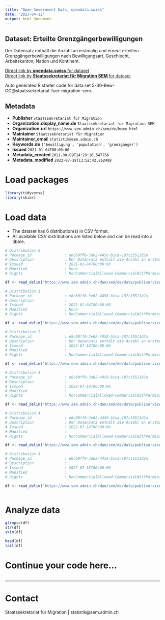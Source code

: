 ```yaml
---
title: "Open Government Data, opendata.swiss"
date: "2023-04-12"
output: html_document
---
```


## Dataset: Erteilte Grenzgängerbewilligungen

Der Datensatz enthält die Anzahl an erstmalig und erneut erteilten Grenzgängerbewilligungen nach Bewilligungsart, Geschlecht, Arbeitskanton, Nation und Kontinent. 

[Direct link by **opendata.swiss** for dataset](https://opendata.swiss/de/dataset/erteilte-grenzgangerbewilligungen)<br>
[Direct link by **Staatssekretariat für Migration SEM** for dataset](https://www.sem.admin.ch/sem/de/home/publiservice/statistik/auslaenderstatistik.html)

Auto generated R starter code for data set 5-30-Bew-GG@staatssekretariat-fuer-migration-sem.

## Metadata

- **Publisher** `Staatssekretariat für Migration`
- **Organization.display_name.de** `Staatssekretariat für Migration SEM`
- **Organization.url** `https://www.sem.admin.ch/sem/de/home.html`
- **Maintainer** `Staatssekretariat für Migration`
- **Maintainer_email** `statistik@sem.admin.ch`
- **Keywords.de** `['bewilligung', 'population', 'grenzganger']`
- **Issued** `2021-01-04T00:00:00`
- **Metadata_created** `2021-08-09T14:28:16.547766`
- **Metadata_modified** `2022-07-18T13:52:42.262488`


# Load packages

```r

library(tidyverse)
library(skimr)

```

# Load data

-   The dataset has 6 distribution(s) in CSV format.
-   All available CSV distributions are listed below and can be read into a tibble.

```r

# Distribution 0
# Package_id               : e8c60ff0-3e62-4458-b1ca-187c15511d2a
# Description              : Der Datensatz enthält die Anzahl an erstmalig und erneut erteilten Grenzgängerbewilligungen nach Bewilligungsart, Geschlecht, Arbeitskanton, Nation und Kontinent im Jahr 2019.
# Issued                   : 2021-01-04T00:00:00
# Modified                 : None
# Rights                   : NonCommercialAllowed-CommercialWithPermission-ReferenceRequired

df <- read_delim('https://www.sem.admin.ch/dam/sem/de/data/publiservice/statistik/auslaenderstatistik/2019/csv/5-30-Bew-GG-d-J-2019.csv.download.csv/5-30-Bew-GG-d-J-2019.csv')

# Distribution 1
# Package_id               : e8c60ff0-3e62-4458-b1ca-187c15511d2a
# Description              : 
# Issued                   : 2021-01-04T00:00:00
# Modified                 : None
# Rights                   : NonCommercialAllowed-CommercialWithPermission-ReferenceRequired

df <- read_delim('https://www.sem.admin.ch/dam/sem/de/data/publiservice/statistik/auslaenderstatistik/2019/csv/5-30-Mouve-Front-f-A-2019.csv.download.csv/5-30-Mouve-Front-f-A-2019.csv')

# Distribution 2
# Package_id               : e8c60ff0-3e62-4458-b1ca-187c15511d2a
# Description              : Der Datensatz enthält die Anzahl an erstmalig und erneut erteilten Grenzgängerbewilligungen nach Bewilligungsart, Geschlecht, Arbeitskanton, Nation und Kontinent im Jahr 2020. 
# Issued                   : 2022-07-18T00:00:00
# Modified                 : 
# Rights                   : NonCommercialAllowed-CommercialWithPermission-ReferenceRequired

df <- read_delim('https://www.sem.admin.ch/dam/sem/de/data/publiservice/statistik/auslaenderstatistik/2020/csv/5-30-Bew-GG-d-J-2020.csv.download.csv/5-30-Bew-GG-d-J-2020.csv')

# Distribution 3
# Package_id               : e8c60ff0-3e62-4458-b1ca-187c15511d2a
# Description              : 
# Issued                   : 2022-07-18T00:00:00
# Modified                 : 
# Rights                   : NonCommercialAllowed-CommercialWithPermission-ReferenceRequired

df <- read_delim('https://www.sem.admin.ch/dam/sem/de/data/publiservice/statistik/auslaenderstatistik/2020/csv/5-30-Mouve-Front-f-A-2020.csv.download.csv/5-30-Mouve-Front-f-A-2020.csv')

# Distribution 4
# Package_id               : e8c60ff0-3e62-4458-b1ca-187c15511d2a
# Description              : Der Datensatz enthält die Anzahl an erstmalig und erneut erteilten Grenzgängerbewilligungen nach Bewilligungsart, Geschlecht, Arbeitskanton, Nation und Kontinent im Jahr 2021.  Anmerkung: Vereinigtes Königreich wird neu den Drittstaaten angegliedert. 
# Issued                   : 2022-07-18T00:00:00
# Modified                 : 
# Rights                   : NonCommercialAllowed-CommercialWithPermission-ReferenceRequired

df <- read_delim('https://www.sem.admin.ch/dam/sem/de/data/publiservice/statistik/auslaenderstatistik/2021/csv/5-30-Bew-GG-d-J-2021.csv.download.csv/5-30-Bew-GG-d-J-2021.csv')

# Distribution 5
# Package_id               : e8c60ff0-3e62-4458-b1ca-187c15511d2a
# Description              : 
# Issued                   : 2022-07-18T00:00:00
# Modified                 : 
# Rights                   : NonCommercialAllowed-CommercialWithPermission-ReferenceRequired

df <- read_delim('https://www.sem.admin.ch/dam/sem/de/data/publiservice/statistik/auslaenderstatistik/2021/csv/5-30-Mouve-Front-f-A-2021.csv.download.csv/5-30-Mouve-Front-f-A-2021.csv')



```

# Analyze data

```r

glimpse(df)
str(df)
skim(df)

head(df)
tail(df)

```

# Continue your code here...

```r

```

------------------------------------------------------------------------

# Contact

Staatssekretariat für Migration | statistik@sem.admin.ch
